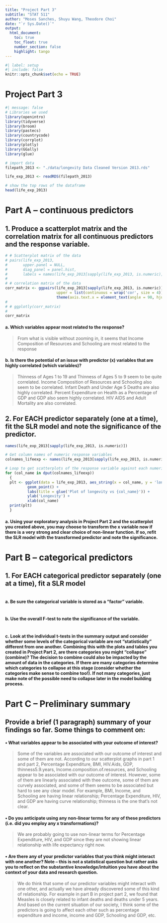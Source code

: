 ```yaml
---
title: "Project Part 3"
subtitle: "STAT 511"
author: "Moses Sanches, Shuyu Wang, Theodore Choi"
date: "`r Sys.Date()`"
output: 
  html_document:
    toc: true
    toc_float: true
    number_section: false
    highlight: tango
---
```


```r

#| label: setup
#| include: false
knitr::opts_chunk$set(echo = TRUE)

```

# Project Part 3


```r
#| message: false
# Libraries we used
library(openintro)
library(tidyverse)
library(broom)
library(pastecs)
library(countrycode)
library(corrplot)
library(plotly)
library(GGally)
library(glue)

```

```r

# import data
filepath_2013 <- "./data/longevity Data Cleaned Version 2013.rds"

life_exp_2013 <- readRDS(filepath_2013)

# show the top rows of the dataframe
head(life_exp_2013)

```


# Part A – continuous predictors
## 1. Produce a scatterplot matrix and the correlation matrix for all continuous predictors and the response variable.
```r

# # Scatterplot matrix of the data
# pairs(life_exp_2013, 
#       upper.panel = NULL, 
#       diag_panel = panel.hist, 
#       labels = names(life_exp_2013[sapply(life_exp_2013, is.numeric)]))
# 
# # correlation matrix of the data
corr_matrix <- ggpairs(life_exp_2013[sapply(life_exp_2013, is.numeric)],
                       upper = list(continuous = wrap('cor', size = 4)),) +
                       theme(axis.text.x = element_text(angle = 90, hjust = 1))
# 
# # ggplotly(corr_matrix) 
# 
corr_matrix

```

#### a. Which variables appear most related to the response?
> From what is visible without zooming in, it seems that Income Composition of Resources and Schooling are most related to the response

#### b. Is there the potential of an issue with predictor (x) variables that are highly correlated (which variables)?
> Thinness of Ages 1 to 19 and Thinness of Ages 5 to 9 seem to be quite correlated. Income Composition of Resources and Schooling also seem to be correlated. Infant Death and Under Age 5 Deaths are also highly correlated. Percent Expenditure on Health as a Percentage of GDP and GDP also seem highly correlated. HIV AIDS and Adult Mortality are also correlated. 

## 2. For EACH predictor separately (one at a time), fit the SLR model and note the significance of the predictor.
```r
names(life_exp_2013[sapply(life_exp_2013, is.numeric)])
```


```r

# Get column names of numeric response variables
colnames_lifeexp <- names(life_exp_2013[sapply(life_exp_2013, is.numeric)])[-1]

# Loop to get scatterplots of the response variable against each numerical predictor variable
for (col_name in dput(colnames_lifeexp))
  {
  plt <- ggplot(data = life_exp_2013, aes_string(x = col_name, y = 'longevity')) +
          geom_point() +
          labs(title = glue('Plot of longevity vs {col_name}')) +
          ylab('Longevity') +
          xlab(col_name)
  print(plt)
  }

```

#### a. Using your exploratory analysis in Project Part 2 and the scatterplot you created above, you may choose to transform the x variable now if there is a very strong and clear choice of non-linear function. If so, refit the SLR model with the transformed predictor and note the significance.
>

# Part B – categorical predictors
## 1. For EACH categorical predictor separately (one at a time), fit a SLR model
```r

```

#### a. Be sure the categorical variable is stored as a “factor” variable.
```r

```

#### b. Use the overall F-test to note the significance of the variable.
```r

```

#### c. Look at the individual t-tests in the summary output and consider whether some levels of the categorical variable are not “statistically” different from one another. Combining this with the plots and tables you created in Project Part 2, are there categories you might “collapse” (combine)? The decision to combine could also be impacted by the amount of data in the categories. If there are many categories determine which categories to collapse at this stage (consider whether the categories make sense to combine too!). If not many categories, just make note of the possible need to collapse later in the model building process.
>

# Part C – Preliminary summary
## Provide a brief (1 paragraph) summary of your findings so far. Some things to comment on:
#### • What variables appear to be associated with your outcome of interest?
>Some of the variables are associated with our outcome of interest and some of them are not. According to our scatterplot graphs in part 1 and part 2, Percentage Expenditure, BMI, HIV.Aids, GDP, thinness5.9.years, Income.composition.of.resources, and Schooling appear to be associated with our outcome of interest. However, some of them are linearly associated with thee outcome, some of them are curvely associated, and some of them seems to be associated but hard to see any clear model. For example, BMI, Income, and Schooling are having linear relationship; Percentage Expenditure, HIV, and GDP are having curve relationship; thinness is the one that's not clear.

#### • Do you anticipate using any non-linear terms for any of these predictors (i.e. did you employ any x transformations)?
>We are probably going to use non-linear terms for Percentage Expenditure, HIV, and GDP since they are not showing linear relationship with life expectancy right now.

#### • Are there any of your predictor variables that you think might interact with one another? Note – this is not a statistical question but rather asks you to reflect on the substantive knowledge/intuition you have about the context of your data and research question.
>We do think that some of our predictor variables might interact with one other, and actually we have already discovered some of this kind of relationship. For example in part B in project part 2, we found that Measles is closely related to infant deaths and deaths under 5 years. And based on the current situation of our society, I think some of the predictors is going to affect each other such as percentage expenditure and income, income and GDP, Schooling and GDP, etc.
